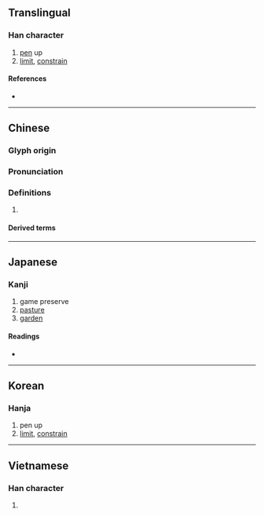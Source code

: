 {{character info/new}}
==Translingual==

===Han character===
{{Han char|rn=31|rad=囗|as=06|sn=9|four=60227|canj=WKB|ids=⿴囗有}}

# [[pen]] up
# [[limit]], [[constrain]]

====References====
* {{Han ref|kx=0218.080|dkj=04756|dj=0446.100|hdz=10717.200|uh=56FF|ud=22271|bh=ABAA|bd=43946}}

----

==Chinese==
{{zh-forms}}

===Glyph origin===
{{Han etym}}

===Pronunciation===
{{zh-pron
|m=yòu
|m-s=
|c=jau6
|c-t=
|g=
|h=pfs=
|j=
|md=
|mn=ml:iū
|mn-t=
|w=
|x=
|oc=y
|cat=
}}

===Definitions===
{{zh-hanzi}}

# {{rfdef|zh}}

====Derived terms====
{{zh-der|中囿|九囿|囿於}}

----

==Japanese==

===Kanji===
{{ja-kanji|grade=|rs=囗06}}

# game preserve
# [[pasture]]
# [[garden]]

====Readings====
* {{ja-readings
|goon=いく<ゐく, う
|kanon=いく<ゐく, ゆう<いう
|kun=その
}}

----

==Korean==

===Hanja===
{{ko-hanja|hangeul=유|rv=yu|mr=yu}}

# pen up
# [[limit]], [[constrain]]

----

==Vietnamese==

===Han character===
{{vi-hantu|hữu|rs=囗06}}

# {{defn|lang=vi|sort=囗06}}